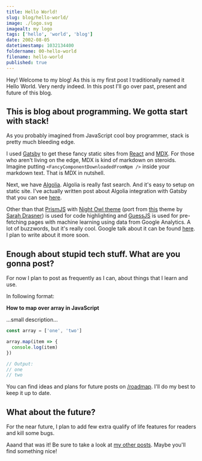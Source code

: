 ```yaml
---
title: Hello World!
slug: blog/hello-world/
image: ./logo.svg
imagealt: my logo
tags: ['hello', 'world', 'blog']
date: 2002-08-05
datetimestamp: 1032134400
foldername: 00-hello-world
filename: hello-world
published: true
---
```


Hey! Welcome to my blog! As this is my first post I traditionally named it Hello World. Very nerdy indeed. In this post I'll go over past, present and future of this blog.

## This is blog about programming. We gotta start with stack!

As you probably imagined from JavaScript cool boy programmer, stack is pretty much bleeding edge.

I used [Gatsby](https://www.gatsbyjs.org) to get these fancy static sites from [React](https://reactjs.org/) and [MDX](https://mdxjs.com). For those who aren't living on the edge, MDX is kind of markdown on steroids. Imagine putting `<FancyComponentDownloadedFromNpm />` inside your markdown text. That is MDX in nutshell.

Next, we have [Algolia](https://www.algolia.com/). Algolia is really fast search. And it's easy to setup on static site. I've actually written post about Algolia integration with Gatsby that you can see [here](https://bartol.dev/blog/algolia-search-gatsby/).

Other than that [PrismJS](https://prismjs.com/) with [Night Owl theme](https://github.com/SaraVieira/prism-theme-night-owl) (port from [this](https://github.com/sdras/night-owl-vscode-theme) theme by [Sarah Drasner](https://github.com/sdras)) is used for code highlighting and [GuessJS](https://guess-js.github.io/) is used for pre-fetching pages with machine learning using data from Google Analytics. A lot of buzzwords, but it's really cool. Google talk about it can be found [here](https://youtu.be/Mv-l3-tJgGk?t=2093). I plan to write about it more soon.

## Enough about stupid tech stuff. What are you gonna post?

For now I plan to post as frequently as I can, about things that I learn and use.

In following format:

**How to map over array in JavaScript**

...small description...

```JavaScript
const array = ['one', 'two']

array.map(item => {
  console.log(item)
})

// Output:
// one
// two
```

You can find ideas and plans for future posts on [/roadmap](https://bartol.dev/roadmap/). I'll do my best to keep it up to date.

## What about the future?

For the near future, I plan to add few extra qualify of life features for readers and kill some bugs.

Aaand that was it! Be sure to take a look at [my other posts](https://bartol.dev/blog/). Maybe you'll find something nice!
